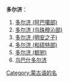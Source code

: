 '''多尔济'''：
#[[多尔济_(阿巴噶部)|多尔济 (阿巴噶部)]]
#[[多尔济_(乌珠穆沁部)|多尔济 (乌珠穆沁部)]]
#[[多尔济_(明安之子)|多尔济 (明安之子)]]
#[[达赖巴图尔|多尔济 (和硕特部)]]
#[[多尔济_(额驸)|多尔济 (额驸)]]
#[[乌巴什多尔济|乌巴什多尔济]]
{{Disambiguation|D|Cat=三字人名譯名消歧義}}
[[Category:蒙古语的名|Category:蒙古语的名]]